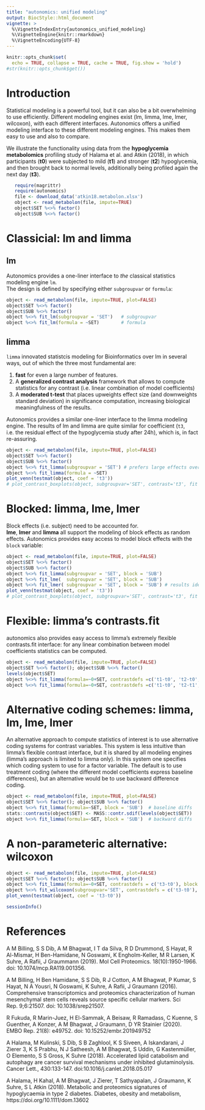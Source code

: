 ```yaml
---
title: "autonomics: unified modeling"
output: BiocStyle::html_document
vignette: >
  %\VignetteIndexEntry{autonomics_unified_modeling}
  %\VignetteEngine{knitr::rmarkdown}
  %\VignetteEncoding{UTF-8}
---
```


```r
knitr::opts_chunk$set(
  echo = TRUE, collapse = TRUE, cache = TRUE, fig.show = 'hold')
#str(knitr::opts_chunk$get())
```
<!-- ![ ](https://bitbucket.org/graumannlabtools/autonomics/downloads/read_prepro_analyze.png) -->

# Introduction

Statistical modeling is a powerful tool, but it can also be a bit overwhelming to use efficiently. Different modeling engines exist (lm, limma, lme, lmer, wilcoxon), with each different interfaces. Autonomics offers a unified modeling interface to these different modeling engines. This makes them easy to use and also to compare.  

We illustrate the functionality using data from the **hypoglycemia metabolomics** profiling study of Halama et al. and Atkin (2018), in which participants (**t0**) were subjected to mild (**t1**) and  stronger (**t2**) hypoglycemia, and then brought back to normal levels, additionally being profiled again the next day (**t3**).

```r
   require(magrittr)
   require(autonomics)
   file <- download_data('atkin18.metabolon.xlsx')
   object <- read_metabolon(file, impute=TRUE)
   object$SET %<>% factor()
   object$SUB %<>% factor()
```

# Classicial: **lm** and **limma**

## lm {-}

Autonomics provides a one-liner interface to *the* classical statistics modeling engine `lm`.  
The design is defined by specifying either `subgroupvar` or  `formula`:

```r
object <- read_metabolon(file, impute=TRUE, plot=FALSE)
object$SET %<>% factor()
object$SUB %<>% factor()
object %<>% fit_lm(subgroupvar = 'SET')   # subgroupvar
object %<>% fit_lm(formula = ~SET)        # formula
```
## limma {-}

`limma` innovated statistcis modeling for Bioinformatics over lm in several ways, out of which the three most fundamental are:

(1) **fast** for even a large number of features.
(2) A **generalized contrast analysis** framework that allows to compute statistics for any contrast (i.e. linear combination of model coefficients)
(3) A **moderated t-test** that places upweights effect size (and downweights standard deviation) in significance computation, increasing biological meaningfulness of the results.

Autonomics provides a similar one-liner interface to the limma modeling engine.
The results of lm and limma are quite similar for coefficient (`t3`, i.e. the residual effect of the hypoglycemia study after 24h), which is, in fact re-assuring.

```r
object <- read_metabolon(file, impute=TRUE, plot=FALSE)
object$SET %<>% factor()
object$SUB %<>% factor()
object %<>% fit_limma(subgroupvar = 'SET') # prefers large effects over small sds
object %<>% fit_limma(formula = ~SET)
plot_venn(testmat(object, coef = 't3'))
# plot_contrast_boxplots(object, subgroupvar='SET', contrast='t3', fit = c('lm', 'limma'))
```

# Blocked: **limma**, **lme**, **lmer**

Block effects (i.e. subject) need to be accounted for.  
**lme**, **lmer** and **limma** all support the modeling of block effects as random effects.
Autonomics provides easy access to model block effects with the `block` variable:


```r
object <- read_metabolon(file, impute=TRUE, plot=FALSE)
object$SET %<>% factor()
object$SUB %<>% factor()
object %<>% fit_limma(subgroupvar = 'SET', block = 'SUB')
object %<>% fit_lme(  subgroupvar = 'SET', block = 'SUB')
object %<>% fit_lmer( subgroupvar = 'SET', block = 'SUB') # results identical for this basic 
plot_venn(testmat(object, coef = 't3'))
# plot_contrast_boxplots(object, subgroupvar='SET', contrast='t3', fit = c('lm', 'limma'))
```

# Flexible: **limma**'s contrasts.fit

autonomics also provides easy access to limma's extremely flexible contrasts.fit interface: for any linear combination between model coefficients statistics can be computed.

```r
object <- read_metabolon(file, impute=TRUE, plot=FALSE)
object$SET %<>% factor(); object$SUB %<>% factor()
levels(object$SET)
object %<>% fit_limma(formula=~0+SET, contrastdefs =c('t1-t0', 't2-t0', 't3-t0'), block = 'SUB')
object %<>% fit_limma(formula=~0+SET, contrastdefs =c('t1-t0', 't2-t1', 't3-t2'), block = 'SUB')
```

# Alternative coding schemes: limma, lm, lme, lmer

An alternative approach to compute statistics of interest is to use alternative coding systems for contrast variables. This system is less intuitive than limma's flexible contrast interface, but it is shared by all modeling engines (limma's approach is limited to limma only). In this system one specifies which coding system to use for a factor variable. The default is to use treatment coding (where the different model coefficients express baseline differences), but an alternative would be to use backward difference coding.

```r
object <- read_metabolon(file, impute=TRUE, plot=FALSE)
object$SET %<>% factor(); object$SUB %<>% factor()
object %<>% fit_limma(formula=~SET, block = 'SUB')  # baseline diffs
stats::contrasts(object$SET) <- MASS::contr.sdif(levels(object$SET))
object %<>% fit_limma(formula=~SET, block = 'SUB')  # backward diffs
```

# A non-parameteric alternative: **wilcoxon**

```r
object <- read_metabolon(file, impute=TRUE, plot=FALSE)
object$SET %<>% factor(); object$SUB %<>% factor()
object %<>% fit_limma(formula=~0+SET, contrastdefs = c('t3-t0'), block = 'SUB')
object %<>% fit_wilcoxon(subgroupvar='SET', contrastdefs = c('t3-t0'), block = 'SUB')
plot_venn(testmat(object, coef = 't3-t0'))
```



```r
sessionInfo()
```


# References {-}

A  M Billing, S S Dib, A M Bhagwat, I T da Silva, R D Drummond, S Hayat, R Al-Mismar, H Ben-Hamidane, N Goswami, K Engholm-Keller, M R Larsen, K Suhre, A Rafii, J Graummann (2019). Mol Cell Proteomics. 18(10):1950-1966. doi: 10.1074/mcp.RA119.001356.

A M Billing, H Ben Hamidane, S S Dib, R J Cotton, A M Bhagwat, P Kumar, S Hayat, N A Yousri, N Goswami, K Suhre, A Rafii, J Graumann (2016). Comprehensive transcriptomics and proteomics characterization of human mesenchymal stem cells reveals source specific cellular markers. Sci Rep. 9;6:21507. doi: 10.1038/srep21507.

R Fukuda, R Marin-Juez, H El-Sammak, A Beisaw, R Ramadass, C Kuenne, S Guenther, A Konzer, A M Bhagwat, J Graumann, D YR Stainier (2020). EMBO Rep. 21(8): e49752. doi: 10.15252/embr.201949752

A Halama, M Kulinski, S Dib, S B Zaghlool, K S Siveen, A Iskandarani, J Zierer 3, K S Prabhu, N J Satheesh, A M Bhagwat, S Uddin, G Kastenmüller, O Elemento, S S Gross, K Suhre (2018). Accelerated lipid catabolism and autophagy are cancer survival mechanisms under inhibited glutaminolysis. Cancer Lett., 430:133-147. doi:10.1016/j.canlet.2018.05.017

A Halama, H Kahal, A M Bhagwat, J Zierer, T Sathyapalan, J Graumann, K Suhre, S L Atkin (2018). Metabolic and proteomics signatures of hypoglycaemia in type 2 diabetes. Diabetes, obesity and metabolism,  https://doi.org/10.1111/dom.13602











